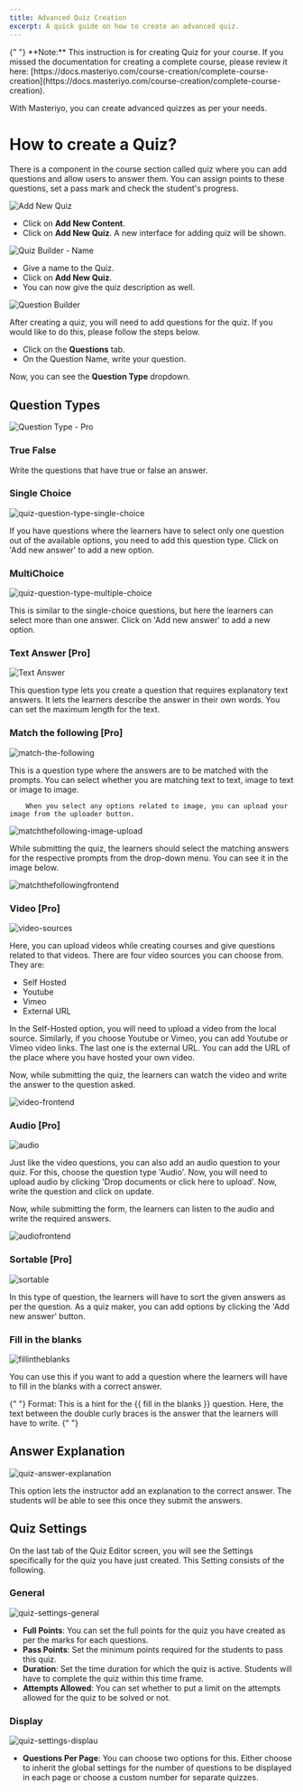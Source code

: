 ```yaml
---
title: Advanced Quiz Creation
excerpt: A quick guide on how to create an advanced quiz.
---
```


<Callout>
  {" "} 
**Note:** This instruction is for creating Quiz for your course. If you missed the documentation for creating a complete course, please review it here: [https://docs.masteriyo.com/course-creation/complete-course-creation](https://docs.masteriyo.com/course-creation/complete-course-creation).
</Callout>

With Masteriyo, you can create advanced quizzes as per your needs.

# How to create a Quiz?

There is a component in the course section called quiz where you can add questions and allow users to answer them. You can assign points to these questions, set a pass mark and check the student's progress.

![Add New Quiz](https://user-images.githubusercontent.com/75772539/220802196-df0a6c52-b1a2-4ba4-8a33-3228c170ffbf.png)

- Click on **Add New Content**.
- Click on **Add New Quiz**. A new interface for adding quiz will be shown.

![Quiz Builder - Name](https://user-images.githubusercontent.com/75772539/220802418-09960294-52f8-4f67-9e57-4221254dce5c.png)

- Give a name to the Quiz.
- Click on **Add New Quiz**.
- You can now give the quiz description as well.

![Question Builder](https://user-images.githubusercontent.com/75772539/220802765-a5af6930-348b-4049-90c1-b742a88dbf46.png)

After creating a quiz, you will need to add questions for the quiz. If you would like to do this, please follow the steps below.

- Click on the **Questions** tab.
- On the Question Name, write your question.

Now, you can see the **Question Type** dropdown.

## Question Types

![Question Type - Pro](https://user-images.githubusercontent.com/75772539/221499600-78d1d074-3cf7-4b58-b12c-4a595b8816e2.png)

### True False

Write the questions that have true or false an answer.

### Single Choice

![quiz-question-type-single-choice](https://github.com/user-attachments/assets/441f8e99-0495-4318-9b9b-589d27731fe8)

If you have questions where the learners have to select only one question out of the available options, you need to add this question type. Click on 'Add new answer' to add a new option.

### MultiChoice

![quiz-question-type-multiple-choice](https://github.com/user-attachments/assets/8916b05d-3264-44cd-b1e8-8097546cfc77)

This is similar to the single-choice questions, but here the learners can select more than one answer. Click on 'Add new answer' to add a new option.

### Text Answer [Pro]

![Text Answer](https://github.com/user-attachments/assets/5c166a17-dfe8-4ae0-92eb-64ff4b25e14c)

This question type lets you create a question that requires explanatory text answers. It lets the learners describe the answer in their own words. You can set the maximum length for the text.

### Match the following [Pro]

![match-the-following](https://github.com/Masteriyo/masteriyo-docs/assets/75772539/5c3be922-c38f-4e10-80bc-25fbe732bf33)

This is a question type where the answers are to be matched with the prompts. You can select whether you are matching text to text, image to text or image to image.

        When you select any options related to image, you can upload your image from the uploader button.

![matchthefollowing-image-upload](https://github.com/Masteriyo/masteriyo-docs/assets/75772539/bf88b71a-a871-48ca-ac6b-2ae2b5945a43)

While submitting the quiz, the learners should select the matching answers for the respective prompts from the drop-down menu. You can see it in the image below.

![matchthefollowingfrontend](https://github.com/Masteriyo/masteriyo-docs/assets/75772539/df3e43f0-c995-4235-82d0-11a4cbf4e87d)

### Video [Pro]

![video-sources](https://github.com/Masteriyo/masteriyo-docs/assets/75772539/05595b0c-bf55-4d65-afe5-48fc0193b60d)

Here, you can upload videos while creating courses and give questions related to that videos. There are four video sources you can choose from. They are:

- Self Hosted
- Youtube
- Vimeo
- External URL

In the Self-Hosted option, you will need to upload a video from the local source. Similarly, if you choose Youtube or Vimeo, you can add Youtube or Vimeo video links. The last one is the external URL. You can add the URL of the place where you have hosted your own video.

Now, while submitting the quiz, the learners can watch the video and write the answer to the question asked.

![video-frontend](https://github.com/Masteriyo/masteriyo-docs/assets/75772539/a2671151-6736-427e-878d-418655e4d48d)

### Audio [Pro]

![audio](https://github.com/Masteriyo/masteriyo-docs/assets/75772539/7e2e1fb2-4ff2-405f-a379-93fce8668369)

Just like the video questions, you can also add an audio question to your quiz. For this, choose the question type 'Audio'. Now, you will need to upload audio by clicking 'Drop documents or click here to upload'. Now, write the question and click on update.

Now, while submitting the form, the learners can listen to the audio and write the required answers.

![audiofrontend](https://github.com/Masteriyo/masteriyo-docs/assets/75772539/9deed694-9515-4f3a-8c18-dc4058909480)

### Sortable [Pro]

![sortable](https://github.com/Masteriyo/masteriyo-docs/assets/75772539/18fc9a2f-9f3d-43fb-a758-c2c6d4c147ca)

In this type of question, the learners will have to sort the given answers as per the question. As a quiz maker, you can add options by clicking the 'Add new answer' button.

### Fill in the blanks

![fillintheblanks](https://github.com/Masteriyo/masteriyo-docs/assets/75772539/ed9df384-dd6d-4e79-9c95-680e288c9c82)

You can use this if you want to add a question where the learners will have to fill in the blanks with a correct answer.

<Callout>
  &#123;" "&#125; Format: This is a hint for the &#123;&#123; fill in the blanks
  &#125;&#125; question. Here, the text between the double curly braces is the
  answer that the learners will have to write. &#123;" "&#125;
</Callout>

## Answer Explanation

![quiz-answer-explanation](https://github.com/user-attachments/assets/3b4982ef-30d4-400b-9b64-87ff685d0a98)

This option lets the instructor add an explanation to the correct answer. The students will be able to see this once they submit the answers.

## Quiz Settings

On the last tab of the Quiz Editor screen, you will see the Settings specifically for the quiz you have just created. This Setting consists of the following.

### General

![quiz-settings-general](https://github.com/user-attachments/assets/eb9051cb-0cfb-4b22-bc12-bd81768ce6a8)

- **Full Points**: You can set the full points for the quiz you have created as per the marks for each questions.
- **Pass Points**: Set the minimum points required for the students to pass this quiz.
- **Duration**: Set the time duration for which the quiz is active. Students will have to complete the quiz within this time frame.
- **Attempts Allowed**: You can set whether to put a limit on the attempts allowed for the quiz to be solved or not.

### Display

![quiz-settings-displau](https://github.com/user-attachments/assets/a1c6ea30-9534-4424-8ee0-5c4c83846248)

- **Questions Per Page**: You can choose two options for this. Either choose to inherit the global settings for the number of questions to be displayed in each page or choose a custom number for separate quizzes.
